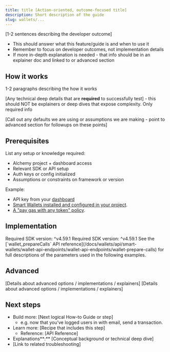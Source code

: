```yaml
---
title: title [Action-oriented, outcome-focused title]
description: Short description of the guide
slug: wallets/...
---
```


[1-2 sentences describing the developer outcome]

- This should answer what this feature/guide is and when to use it
- Remember to focus on developer outcomes, not implementation details
- If more in-depth explanation is needed - that info should be in an explainer doc and linked to or advanced section

## How it works

1-2 paragraphs describing the how it works

[Any technical deep details that are **required** to successfully test] - this should NOT be explainers or deep dives that expose complexity. Only required info

[Call out any defaults we are using or assumptions we are making - point to advanced section for followups on these points]

## Prerequisites

List any setup or knowledge required:

- Alchemy project + dashboard access
- Relevant SDK or API setup
- Auth keys or config initialized
- Assumptions or constraints on framework or version

Example:

- API key from your [dashboard](https://dashboard.alchemy.com/apps)
- [Smart Wallets installed and configured in your project](/docs/wallets/pages/react/setup.mdx).
- [A "pay gas with any token" policy](https://dashboard.alchemy.com/gas-manager/policy/create).

## Implementation

<Tabs>
  <Tab title="React">
    <Info>Required SDK version: ^v4.59.1</Info>
    <Markdown src="react.mdx" />
  </Tab>
  <Tab title="Javascript">
    <Info>Required SDK version: ^v4.59.1</Info>
    <Markdown src="client.mdx" />
  </Tab>
  <Tab title="API">
    See the [`wallet_prepareCalls` API
    reference](/docs/wallets/api/smart-wallets/wallet-api-endpoints/wallet-api-endpoints/wallet-prepare-calls)
    for full descriptions of the parameters used in the following examples.
    <Markdown src="api-postop.mdx" />
  </Tab>
</Tabs>

## Advanced

<Accordion title="Advanced section 1">
  [Details about advanced options / implementations / explainers]
</Accordion>
<Accordion title="Advanced section 2">
  [Details about advanced options / implementations / explainers]
</Accordion>

## Next steps

- Build more: [Next logical How-to Guide or step]
  - e.g. now that you’ve logged users in with email, send a transaction.
- Learn more: [Recipe that includes this step]
  - Reference: [API Reference]
- Explanations**:** [Conceptual background or technical deep dive]
- [Link to related troubleshooting]
